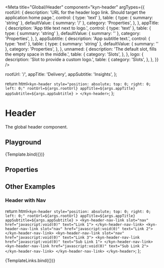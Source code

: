
<Meta
  title="Global/Header"
  component="kyn-header"
  argTypes={{
    rootUrl: {
      description:
        'URL for the header logo link. Should target the application home page.',
      control: { type: 'text' },
      table: {
        type: { summary: 'string' },
        defaultValue: { summary: '/' },
        category: 'Properties',
      },
    },
    appTitle: {
      description: 'App title text next to logo.',
      control: { type: 'text' },
      table: {
        type: { summary: 'string' },
        defaultValue: { summary: '' },
        category: 'Properties',
      },
    },
    appSubtitle: {
      description: 'App subtitle text.',
      control: { type: 'text' },
      table: {
        type: { summary: 'string' },
        defaultValue: { summary: '' },
        category: 'Properties',
      },
    },
    unnamed: {
      description: 'The default slot, fills the empty space in the middle.',
      table: {
        category: 'Slots',
      },
    },
    logo: {
      description: 'Slot to provide a custom logo.',
      table: {
        category: 'Slots',
      },
    },
  }}
/>

  rootUrl: '/',
  appTitle: 'Delivery',
  appSubtitle: 'Insights',
};

  return html`
    <kyn-header
      style="position: absolute; top: 0; right: 0; left: 0;"
      rootUrl=${args.rootUrl}
      appTitle=${args.appTitle}
      appSubtitle=${args.appSubtitle}
    >
    </kyn-header>
  `;
};

# Header

The global header component.

## Playground

<Canvas>
  <Story height="200px" name="Header" args={args}>
    {Template.bind({})}
  </Story>
</Canvas>

## Properties

<ArgsTable story="Header" />

## Other Examples

### Header with Nav

  return html`
    <kyn-header
      style="position: absolute; top: 0; right: 0; left: 0;"
      rootUrl=${args.rootUrl}
      appTitle=${args.appTitle}
      appSubtitle=${args.appSubtitle}
    >
      <kyn-header-nav-link slot="nav" href="javascript:void(0)" text="Link 1">
      </kyn-header-nav-link>
      <kyn-header-nav-link slot="nav" href="javascript:void(0)" text="Link 2">
      </kyn-header-nav-link>
      <kyn-header-nav-link slot="nav" href="javascript:void(0)" text="Link 3">
        <kyn-header-nav-link href="javascript:void(0)" text="Sub Link 1">
        </kyn-header-nav-link>
        <kyn-header-nav-link href="javascript:void(0)" text="Sub Link 2">
        </kyn-header-nav-link>
      </kyn-header-nav-link>
    </kyn-header>
  `;
};

<Canvas>
  <Story height="200px" name="Header with Nav" args={args}>
    {TemplateLinks.bind({})}
  </Story>
</Canvas>
